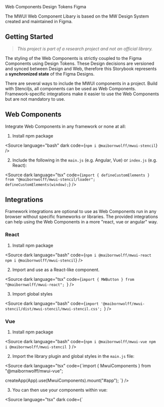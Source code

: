 
<Meta title="Welcome" />

<section style={{ marginTop: '3vh', marginBottom: '10vh' }}>
<mw-card elevated>
  <mw-card-header header="MWUI" subheader="Web Component Library">
    <mw-avatar slot="icon" src="https://placedog.net/250/250?id=3" alt="mwui"></mw-avatar>
  </mw-card-header>
  <mw-card-body>
    <div style={{ display: 'flex', flexWrap: 'wrap', gap: '8px', marginBottom: '20px' }}>
      <mw-chip selected>Web Components</mw-chip>
      <mw-chip selected>Design Tokens</mw-chip>
      <mw-chip selected>Figma</mw-chip>
    </div>
    <p>The MWUI Web Component Libary is based on the MW Design System created and maintained in Figma.</p>
  </mw-card-body>

</mw-card>
</section>
<section>

## Getting Started

> _This project is part of a research project and not an official library._

The styling of the Web Components is strictly coupled to the Figma Components using Design Tokens. These Design decisions are versioned and synced between Design and Web,
therefore this Storybook represents a **synchronized state** of the Figma Designs.

There are several ways to include the MWUI components in a project. Build with Stenciljs, all components can be used as Web Components.
Framework-specific integrations make it easier to use the Web Components but are not mandatory to use.

</section>
<section>

## Web Components

Integrate Web Components in any framework or none at all:

1. Install npm package

<Source language="bash" dark code={`npm i @maibornwolff/mwui-stencil`} />

2. Include the following in the `main.js` (e.g. Angular, Vue) or `index.js` (e.g. React):

<Source
  dark
  language="tsx"
  code={`import { defineCustomElements } from "@maibornwolff/mwui-stencil/loader";
defineCustomElements(window);`}
/>

## Integrations

Framework integrations are optional to use as Web Components run in any browser without specific frameworks or libraries. The provided integrations can help using the Web Components in a more "react, vue or angular" way.

### React

1. Install npm package

<Source
  dark
  language="bash"
  code={`npm i @maibornwolff/mwui-react
npm i @maibornwolff/mwui-stencil`}
/>

2. Import and use as a React-like component.

<Source
  dark
  language="tsx"
  code={`import { MWButton } from "@maibornwolff/mwui-react";
`}
/>

3. Import global styles

<Source
  dark
  language="bash"
  code={`import '@maibornwolff/mwui-stencil/dist/mwui-stencil/mwui-stencil.css';
`}
/>

### Vue

1. Install npm package

<Source
  dark
  language="bash"
  code={`npm i @maibornwolff/mwui-vue
npm i @maibornwolff/mwui-stencil
`}
/>

2. Import the library plugin and global styles in the `main.js` file:

<Source
  dark
  language="tsx"
  code={`import { MwuiComponents } from "@maibornwolff/mwui-vue";

createApp(App).use(MwuiComponents).mount("#app");
`}
/>

3. You can then use your components within vue:

<Source
  language="tsx"
  dark
  code={`<template>
  <mw-button test-id="test-id" label="Press here" />
</template>

<script>

  name: 'HelloWorld',
  components: {
    MwButton
  }
}
`}
/>

> **_IMPORTANT:_** If using `vue 3` and `vite`, [setup your vite.config accordingly](https://stenciljs.com/docs/vue#creating-a-consumer-vue-app).

> **_NOTE:_** for known issues, see [MWUI Vue Integration](https://github.com/MaibornWolff/mwui/tree/main/mwui-vue#known-issues).

### Angular

To enable support for web components in Angular, add the following to the `@NgModule` in `app.module.ts`:

<Source
  dark
  code={`schemas: [CUSTOM_ELEMENTS_SCHEMA];
`}
/>

> **_NOTE:_** The Angular integration is still work in progress

## Further Readings

- Learn more about [Stenciljs](https://stenciljs.com/)
- [Listening to events from a non-JSX element](https://stenciljs.com/docs/events#listening-to-events-from-a-non-jsx-element)

</section>












